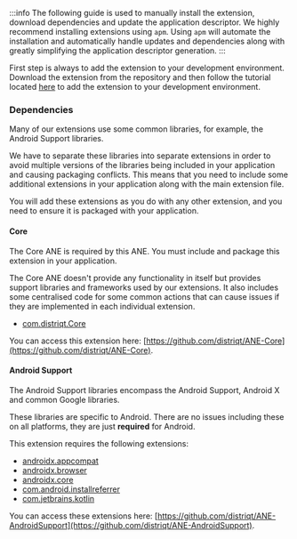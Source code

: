 
:::info
The following guide is used to manually install the extension, download dependencies and update the application descriptor. We highly recommend installing extensions using `apm`. Using `apm` will automate the installation and automatically handle updates and dependencies along with greatly simplifying the application descriptor generation.
:::


First step is always to add the extension to your development environment. Download the extension from the repository and then follow the tutorial located [here](/docs/tutorials/getting-started) to add the extension to your development environment.




### Dependencies

Many of our extensions use some common libraries, for example, the Android Support libraries.

We have to separate these libraries into separate extensions in order to avoid multiple versions of the libraries being included in your application and causing packaging conflicts. This means that you need to include some additional extensions in your application along with the main extension file.

You will add these extensions as you do with any other extension, and you need to ensure it is packaged with your application.


#### Core 

The Core ANE is required by this ANE. You must include and package this extension in your application.

The Core ANE doesn't provide any functionality in itself but provides support libraries and frameworks used by our extensions.
It also includes some centralised code for some common actions that can cause issues if they are implemented in each individual extension.

- [com.distriqt.Core](https://github.com/distriqt/ANE-Core/raw/master/lib/com.distriqt.Core.ane)

You can access this extension here: [https://github.com/distriqt/ANE-Core](https://github.com/distriqt/ANE-Core).



#### Android Support

The Android Support libraries encompass the Android Support, Android X and common Google libraries. 

These libraries are specific to Android. There are no issues including these on all platforms, they are just **required** for Android.

This extension requires the following extensions:

- [androidx.appcompat](https://github.com/distriqt/ANE-AndroidSupport/raw/master/lib/androidx.appcompat.ane)
- [androidx.browser](https://github.com/distriqt/ANE-AndroidSupport/raw/master/lib/androidx.browser.ane)
- [androidx.core](https://github.com/distriqt/ANE-AndroidSupport/raw/master/lib/androidx.core.ane)
- [com.android.installreferrer](https://github.com/distriqt/ANE-AndroidSupport/raw/master/lib/com.android.installreferrer.ane)
- [com.jetbrains.kotlin](https://github.com/distriqt/ANE-AndroidSupport/raw/master/lib/com.jetbrains.kotlin.ane)

You can access these extensions here: [https://github.com/distriqt/ANE-AndroidSupport](https://github.com/distriqt/ANE-AndroidSupport).
